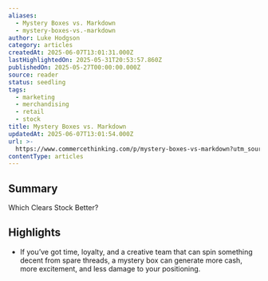 ```yaml
---
aliases:
  - Mystery Boxes vs. Markdown
  - mystery-boxes-vs.-markdown
author: Luke Hodgson
category: articles
createdAt: 2025-06-07T13:01:31.000Z
lastHighlightedOn: 2025-05-31T20:53:57.860Z
publishedOn: 2025-05-27T00:00:00.000Z
source: reader
status: seedling
tags:
  - marketing
  - merchandising
  - retail
  - stock
title: Mystery Boxes vs. Markdown
updatedAt: 2025-06-07T13:01:54.000Z
url: >-
  https://www.commercethinking.com/p/mystery-boxes-vs-markdown?utm_source=post-email-title&publication_id=1474159&post_id=164459831&utm_campaign=email-post-title&isFreemail=true&r=31t9d7&triedRedirect=true&utm_medium=email
contentType: articles
---
```

## Summary

Which Clears Stock Better?

## Highlights

- If you’ve got time, loyalty, and a creative team that can spin something decent from spare threads, a mystery box can generate more cash, more excitement, and less damage to your positioning.
